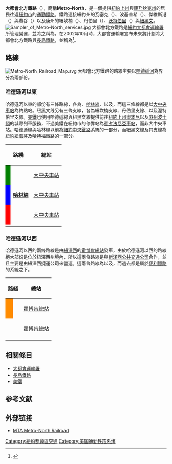 {{expand|time=2007-09-26T20:11:15Z}}
<!--{{main|Transportation in New York City}}-->
{{Infobox rail system-route
|rail_name=大都會北方鐵路
<!--|name_bgcolor=-->
|banner_color=#000099
|sec_banner_color=
|third_banner_color=
|image=Metro-North logo.svg
|image_width=250px
|logo_bgcolor=white
|code_name=MN（營利）<br>MNCW（非營利）
|locale=[[美國|美國]][[紐約州|紐約州]]、[[康乃狄克州|康乃狄克州]]、[[紐澤西州|紐澤西州]]，以[[紐約市|紐約市]]為中心
|service_type=[[區域鐵路|通勤列車]]
|begin_operation=1983年
|end_operation=
|ridership=298,300人/日 (2017)
|operation_note=
|system_length=385英里 (620公里) (載客綫路)
|lines=8<small>（5條主線，3條支線自紐黑文線分出）</small>
|main_route=
|main_stations=[[大中央車站|大中央車站]]（{{lang|en|Grand Central Terminal}}）
|track_gauge={{standard gauge}}（[[標準軌|標準軌]]）
|franchise=
|operator=[[紐約大都會運輸署|紐約大都會運輸署]]（{{lang|en|Metropolitan Transportation Authority}}）
|website=www.mta.info
|hq=[[美國|美國]][[紐約州|紐約州]][[紐約市|紐約市]]
}}
'''大都會北方鐵路'''（{{lang-en|Metro-North Railroad}}），簡稱'''Metro-North'''，是一個提供[[紐約上州|紐約上州]]與[[康乃狄克州|康乃狄克州]]的居民往返[[紐約市|紐約市]]的[[通勤鐵路|通勤鐵路]]。鐵路連接紐約州的瓦塞克（{{lang|en|Wassaic}}）、波基普希（{{lang|en|Poughkeepsie}}）、傑維斯港（{{lang|en|Port Jervis}}）與春谷（{{lang|en|Spring Valley}}）以及康州的紐坎楠（{{lang|en|New Canaan}}）、丹伯里（{{lang|en|Danbury}}）、[[沃特伯里_(康涅狄格州)|沃特伯里]]（{{lang|en|Waterbury}}）與[[紐黑文|紐黑文]]。
[[File:Sampler_of_Metro-North_services.jpg|border]]
大都會北方鐵路是[[紐約大都會運輸署|紐約大都會運輸署]]所管理營運，並將之稱為'''{{lang|en|MTA Metro-North Railroad}}'''。在2002年10月時，大都會運輸署宣布未來將計劃將大都會北方鐵路與[[長島鐵路|長島鐵路]]，並稱為''{{lang|en|MTA Rail Road}}''<ref>{{cite web |url=http://www.mta.nyc.ny.us/mta/news/releases02/021009-reorg.htm |title=存档副本 |accessdate=2007-01-02 |deadurl=yes |archiveurl=https://web.archive.org/web/20070102163154/http://www.mta.nyc.ny.us/mta/news/releases02/021009-reorg.htm |archivedate=2007-01-02 }}</ref>。

==路線==
[[File:Metro-North_Railroad_Map.svg|thumb]]
大都會北方鐵路的路線主要以[[哈德遜河|哈德遜河]]為界分為兩部份。

===哈德遜河以東===
哈德遜河以東的部份有三條路線，各為{{le|哈德遜線|Hudson Line (Metro-North)}}、[[哈林線|哈林線]]、以及{{le|纽黑文线|New Haven Line}}，而這三條線都是以[[大中央車站|大中央車站]]為終點站。纽黑文线另有三條支線，各為紐坎楠支線、丹伯里支線、以及渥特伯里支線。[[美鐵|美鐵]]也使用哈德遜線與紐黑文線提供前往[[紐約上州|紐約上州]][[奧本尼|奧本尼]]以及[[麻薩諸塞州|麻州]][[波士頓|波士頓]]的城際列車服務，不過美鐵在紐約市的停靠站為[[紐約賓夕法尼亞車站|賓夕法尼亞車站]]，而非大中央車站。哈德遜線與哈林線以前為[[紐約中央鐵路|紐約中央鐵路]]系統的一部分，而紐黑文線及其支線為[[紐約紐海芬及哈特福鐵路|紐約紐海芬及哈特福鐵路]]的一部分。

{| class="wikitable"  style="margin:auto; width:100%;"
|-
! colspan="2"|路綫 !! colspan="2"|總站 !! 路線長度
|-
|  style="background:green"  |
|'''{{le|哈德遜線|Hudson Line (Metro-North)}}'''
|[[大中央車站|大中央車站]]
|{{le|波基普西火車站|Poughkeepsie station}}
|約119km
|-
|  style="background:blue"  |
|'''[[哈林線|哈林線]]'''
|[[大中央車站|大中央車站]]
|{{le|瓦塞克火車站|Wassaic station}}
|約132km
|-
| style="background:red" |
|'''{{le|紐黑文線|New Haven Line}}'''
|[[大中央車站|大中央車站]]
|{{le|紐黑文聯合車站|Union Station (New Haven)}}(大部分)
|約119km(主線)
|-
|}

===哈德遜河以西===
哈德遜河以西的兩條路線是由[[紐澤西|紐澤西]]的[[霍博肯總站|霍博肯總站]]發車，由於哈德遜河以西的路線絕大部份是位於紐澤西州境內，所以這兩條路線是與[[新泽西公共交通公司|新泽西公共交通公司]]合作，並且主要是由紐澤西捷運公司來營運。這兩條路線為{{le|傑維斯港線|Port Jervis Line}}以及{{le|帕斯卡克谷線|Pascack Valley Line}}，而過去都是屬於[[伊利鐵路|伊利鐵路]]的系統之下。
<!--
==Technical details==

Some services are operated by [[diesel|diesel]], but all services running directly into [[Manhattan|Manhattan]] [[Grand_Central_Terminal|Grand Central Terminal]] are electric powered. Most of Metro-North's passenger diesel locomotives are [[General_Electric|General Electric]] [[GE_Genesis|GENESIS P32]] diesel-electric hybrids capable of switching to a pure electric mode using contact shoes to contact the railroad's under-running [[third_rail|third rail]] power distribution system. On the Hudson Line, trains are powered by electrified third rail from [[Grand_Central_Terminal|Grand Central Terminal]] to [[Croton-Harmon_(Metro-North_station)|Croton-Harmon]] and are powered by diesel north of that station to [[Poughkeepsie_(Metro-North_station)|Poughkeepsie]]. The Harlem Line has third rail from [[Southeast_train_station|Southeast]] station and diesel north of that station to [[Wassaic_(Metro-North_station)|Wassaic]]. The New Haven Line is special in that trains are electrically powered through either 700 V [[Direct_current|DC]] from a third rail or 13.8 kV [[Alternating_current|AC]] from an overhead [[Catenary_(railways)|catenary]] wire. Nominally 13.8 kV (per a MN Power Director), the voltage floats between 13.2 to 13.8 kv. The main line from approximately [[Woodlawn_(Metro-North_station)|Woodlawn]] to [[Pelham_(Metro-North_station)|Pelham]]  (3 miles), is powered by third rail, while from [[Pelham_(Metro-North_station)|Pelham]], New York east to [[Union_Station_(New_Haven)|New Haven, Connecticut]] (58 miles), as well as the entire [[New_Canaan_Branch|New Canaan Branch]], it is powered by catenary. The [[Danbury_Branch|Danbury Branch]] was formerly electrified but in 1961 became a diesel-only line though plans are underway to reelectrify the line [http://www.danburybranchstudy.com/] with a concurrent expand to [[New_Milford,_Connecticut|New Milford]]. Locomotives on the [[Waterbury_Branch|Waterbury Branch]], the only east-of-Hudson Metro North service which has no direct service of any sort into Grand Central, are powered by diesel.

The third rails on the three Metro-North lines (East-of-Hudson) which go into Grand Central Terminal are unusual in that power is collected from below the [[third_rail|third rail]] as opposed to above, unlike most other third rail systems (including the [[Long_Island_Rail_Road|Long Island Rail Road]] and [[New_York_City_Subway|New York City Subway]]). This allows the third rail to be completely insulated from above, thus decreasing the chances of a person being electrocuted by coming in contact with the rail. This was important, because until the early 1970s the majority of the suburban stations had low platforms where the third rail was easily accessible; this danger was greatly reduced with the introduction of the high-level platforming of [[Budd_Company|Budd Company]]-made [[Budd_Metropolitans|Metropolitans]] in 1971 and the [[Budd_Cosmopolitans|Cosmopolitans]] two years later, both purchased by the MTA and practically identical to their sister cars on the LIRR.

West of Hudson trains are entirely handled by EMD [[EMD_GP40-based_passenger_diesels|GP40FH-2]] or [[EMD_F40PH|F40PH-2CAT]] diesel lcomotives, although any MN or [[New_Jersey_Transit|New Jersey Transit]] diesel can show up and the MN diesels based out of Hoboken are banned from the [[Pascack_Valley_Line|Pascack Valley Line]] due to the installation of SES. Passenger cars are basically all [[Comet_(passenger_car)|Comet V]] coaches built by [[Alstom|Alstom]], but again anything can show up as the equipment is pooled with NJT.

==Fare policy==

Tickets for travel may be bought from a station agent, automated machine, online, or on the train.  There is a 5% discount for buying tickets online, while buying tickets on the train costs up to twice as much as the standard price.

Again, West of Hudson policies are different due to the trains being operated by [[NJ_Transit|NJ Transit]].


The Metro-North [[mascot|mascot]] is [http://www.mnr.org/mta/news/newsroom/images/metroman.jpg Metro Man]. A robotic [[cyborg|cyborg]] in the shape of a train, he educates children about railway safety.

{{Metro-North}}
-->

{| class="wikitable"  style="margin:auto; width:100%;"
|-
! colspan="2"|路綫 !! colspan="2"|總站 !! 路線長度
|-
|  style="background:darkorange"  |
|'''{{le|傑維斯港線|Port Jervis Line}}'''
|[[霍博肯總站|霍博肯總站]]
|{{le|傑維斯港火車站|Port Jervis station}}
|約141km
|-
|  style="background:{{港鐵顏色|西鐵}}"  |
|'''{{le|帕斯卡克谷線|Pascack Valley Line}}'''
|[[霍博肯總站|霍博肯總站]]
|{{le|春谷火車站|Spring Valley station (New York)}}
|約50km
|-
|}

==相關條目==
*[[大都會運輸署|大都會運輸署]]
*[[長島鐵路|長島鐵路]]
*[[美鐵|美鐵]]

== 参考文献 ==
{{Reflist|colwidth=30em}}

==外部链接==
*[https://web.archive.org/web/20130717022841/http://new.mta.info/mnr MTA Metro-North Railroad]

{{大都会北方铁路}}
{{美国城市轨道交通}}

[[Category:紐約都會區交通|Category:紐約都會區交通]]
[[Category:美国通勤铁路系统|Category:美国通勤铁路系统]]